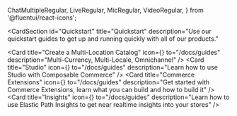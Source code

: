   ChatMultipleRegular,
  LiveRegular,
  MicRegular,
  VideoRegular,
} from '@fluentui/react-icons';

<CardSection
  id="Quickstart"
  title="Quickstart"
  description="Use our quickstart guides to get up and running quickly with all of our products."
>
  <Card
    title="Create a Multi-Location Catalog"
    icon={<VideoRegular />}
    to="/docs/guides"
    description="Multi-Currency, Multi-Locale, Omnichannel"
  />
  <Card
    title="Studio"
    icon={<MicRegular />}
    to="/docs/guides"
    description="Learn how to use Studio with Composable Commerce"
  />
  <Card
    title="Commerce Extensions"
    icon={<LiveRegular />}
    to="/docs/guides"
    description="Get started with Commerce Extensions, learn what you can build and how to build it"
  />
  <Card
    title="Insights"
    icon={<ChatMultipleRegular />}
    to="/docs/guides"
    description="Learn how to use Elastic Path Insights to get near realtime insights into your stores"
  />
</CardSection>
